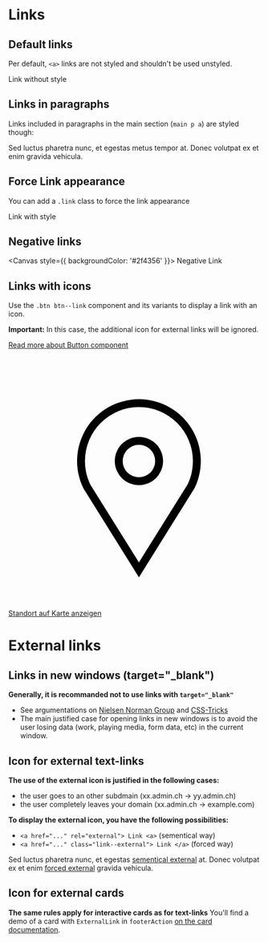 
<Meta
  title="Components/Links"
/>

# Links

## Default links

Per default, `<a>` links are not styled and shouldn't be used unstyled.

<Canvas>
<div>
  <a>Link</a> without style
</div>
</Canvas>

## Links in paragraphs

Links included in paragraphs in the main section (`main p a`) are styled though:
<Canvas>
<main>
  <p>Sed luctus pharetra nunc, et egestas <a>metus tempor</a> at. Donec volutpat ex et enim gravida vehicula.</p>
  </main>
</Canvas>

## Force Link appearance

You can add a `.link` class to force the link appearance

<Canvas>
<div>
  <a class="link">Link</a> with style
</div>
</Canvas>

## Negative links

<Canvas style={{ backgroundColor: '#2f4356' }}>
  <a class="link link--negative">Negative Link</a>
</Canvas>

## Links with icons

Use the `.btn btn--link` component and its variants to display a link with an icon.

**Important:** In this case, the additional icon for external links will be ignored.

<a href="?path=/docs/components-button--example#button-links">Read more about Button component</a>

<Canvas>
  <main>
    <p>
      <a href="#" class="btn btn--link" target="_blank">
        <svg viewBox="0 0 24 24" class="btn__icon">
          <path d="m12.3916 20.99951-5.25976-8.42578a5.87365 5.87365 0 1 1 10.53857-.0332zm0-16.167a5.1305 5.1305 0 0 0 -5.125 5.125 5.07366 5.07366 0 0 0 .52 2.25293l4.605 7.373 4.624-7.40625a5.07217 5.07217 0 0 0 .501-2.21972 5.1305 5.1305 0 0 0 -5.125-5.12495zm0 7.418a2.292 2.292 0 1 1 2.292-2.292 2.29476 2.29476 0 0 1 -2.292 2.29198zm0-3.834a1.542 1.542 0 1 0 1.542 1.542 1.54363 1.54363 0 0 0 -1.542-1.54201z" />
        </svg>
        <span class="btn__text">
          Standort auf Karte anzeigen
        </span>
      </a>
    </p>
  </main>
</Canvas>

# External links

## Links in new windows (target="_blank")

**Generally, it is recommanded not to use links with `target="_blank"`**
- See argumentations on [Nielsen Norman Group](https://www.nngroup.com/articles/new-browser-windows-and-tabs/) and [CSS-Tricks](https://css-tricks.com/use-target_blank/)
- The main justified case for opening links in new windows is to avoid the user losing data (work, playing media, form data, etc) in the current window.

## Icon for external text-links

**The use of the external icon is justified in the following cases:**
- the user goes to an other subdmain (xx.admin.ch -> yy.admin.ch)
- the user completely leaves your domain (xx.admin.ch -> example.com)

**To display the external icon, you have the following possibilities:**
- `<a href="..." rel="external"> Link <a>` (sementical way)
- `<a href="..." class="link--external"> Link </a>` (forced way)

<Canvas>
<main>
<p>Sed luctus pharetra nunc, et egestas <a href="http://admin.ch" rel="external">sementical external</a> at. Donec volutpat ex et enim <a href="http://admin.ch" class="link--external">forced external</a> gravida vehicula.</p>
</main>
</Canvas>

## Icon for external cards

**The same rules apply for interactive cards as for text-links**
You'll find a demo of a card with `ExternalLink` in `footerAction` [on the card documentation](?path=/docs/components-card--example).
